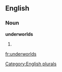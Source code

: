 
==English==

===Noun===
'''underworlds'''

# {{plural of|[[underworld]]}}

[[Category:English plurals]]

[[fr:underworlds]]